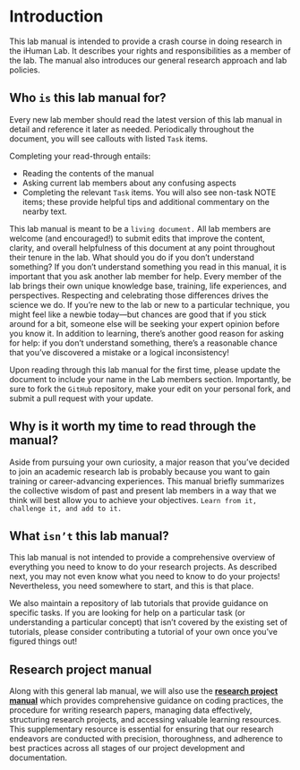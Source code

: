 # Introduction {.unnumbered}

This lab manual is intended to provide a crash course in doing research in the iHuman Lab. It describes your rights and responsibilities as a member of the lab. The manual also introduces our general research approach and lab policies.

## Who `is` this lab manual for?

Every new lab member should read the latest version of this lab
manual in detail and reference it later as needed. Periodically throughout the document, you will see callouts with listed `Task` items.

Completing your read-through entails:

* Reading the contents of the manual
* Asking current lab members about any confusing aspects
* Completing the relevant `Task` items. You will also see non-task NOTE items; these provide helpful tips and additional commentary on the nearby text.

This lab manual is meant to be a `living document.` All lab members are welcome (and encouraged!) to submit edits that improve the content, clarity, and overall helpfulness of this document at any point throughout their tenure in the lab.
What should you do if you don’t understand something? If you don’t understand something you read in this manual, it is
important that you ask another lab member for help. Every member of the lab brings their own unique knowledge base, training, life experiences, and perspectives. Respecting and celebrating those differences drives the science we do. If you’re new to the lab or new to a particular technique, you might feel like a newbie today—but chances are good that if you stick around for a bit, someone else will be seeking your expert opinion before you know it. In addition to learning, there’s another good reason for asking for help: if you don’t understand something, there’s a reasonable chance that you’ve discovered a mistake or a logical inconsistency!

:::{.callout-note title=Task}
Upon reading through this lab manual for the first time, please update the document to include your name in the Lab members section. Importantly, be sure to fork the `GitHub` repository, make your edit on your personal fork, and submit a pull request with your update.
:::

## Why is it worth my time to read through the manual?
Aside from pursuing your own curiosity, a major reason that you’ve decided to join an academic research lab is probably because you want to gain training or career-advancing experiences. This manual briefly summarizes the collective wisdom of past and present lab members in a way that we think will best allow you to achieve your objectives. `Learn from it, challenge it, and add to it.`

## What `isn’t` this lab manual?
This lab manual is not intended to provide a comprehensive overview of everything you need to know to do your research projects. As described next, you may not even know what you need to know to do your projects! Nevertheless, you need somewhere to start, and this is that place.

We also maintain a repository of lab tutorials that provide guidance on specific tasks. If you are looking for help on a particular task (or understanding a particular concept) that isn’t covered by the existing set of tutorials, please consider contributing a tutorial of your own once you’ve figured things out!

## Research project manual
Along with this general lab manual, we will also use the [**research project manual**]() which provides comprehensive guidance on coding practices, the procedure for writing research papers, managing data effectively, structuring research projects, and accessing valuable learning resources. This supplementary resource is essential for ensuring that our research endeavors are conducted with precision, thoroughness, and adherence to best practices across all stages of our project development and documentation.